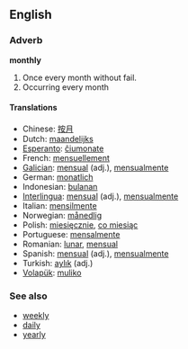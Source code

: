 ==English==
=== Adverb ===
'''monthly'''

#Once every month without fail.
#Occurring every month

==== Translations ====
*Chinese: [[按月]]
*Dutch: [[maandelijks]]
*[[Esperanto]]: [[ĉiumonate]]
*French: [[mensuellement]]
*[[Galician]]: [[mensual]] (adj.), [[mensualmente]]
*German: [[monatlich]]
*Indonesian: [[bulan|bulanan]]
*[[Interlingua]]: [[mensual]] (adj.), [[mensualmente]]
*Italian: [[mensilmente]]
*Norwegian: [[månedlig]]
*Polish: [[miesięcznie]], [[co miesiąc]]
*Portuguese: [[mensalmente]]
*Romanian: [[lunar]], [[mensual]]
*Spanish: [[mensual]] (adj.), [[mensualmente]]
*Turkish: [[aylık]] (adj.)
*[[Volapük]]: [[muliko]]

===See also===
* [[weekly]]
* [[daily]]
* [[yearly]]